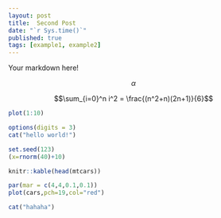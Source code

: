 ```yaml
---
layout: post
title:  Second Post
date: "`r Sys.time()`"
published: true
tags: [example1, example2]
---
```


Your markdown here!

$$ \alpha $$

$$\sum_{i=0}^n i^2 = \frac{(n^2+n)(2n+1)}{6}$$


```r
plot(1:10)

options(digits = 3)
cat("hello world!")

set.seed(123)
(x=rnorm(40)+10)

knitr::kable(head(mtcars))

par(mar = c(4,4,0.1,0.1))
plot(cars,pch=19,col="red")

cat("hahaha")



```
